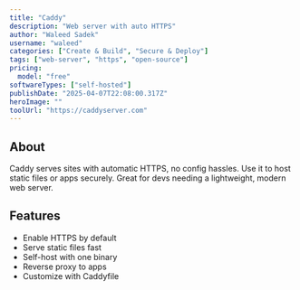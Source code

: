 ---
title: "Caddy"
description: "Web server with auto HTTPS"
author: "Waleed Sadek"
username: "waleed"
categories: ["Create & Build", "Secure & Deploy"]
tags: ["web-server", "https", "open-source"]
pricing:
  model: "free"
softwareTypes: ["self-hosted"]
publishDate: "2025-04-07T22:08:00.317Z"
heroImage: ""
toolUrl: "https://caddyserver.com"
---
## About
Caddy serves sites with automatic HTTPS, no config hassles. Use it to host static files or apps securely. Great for devs needing a lightweight, modern web server.

## Features
- Enable HTTPS by default
- Serve static files fast
- Self-host with one binary
- Reverse proxy to apps
- Customize with Caddyfile
